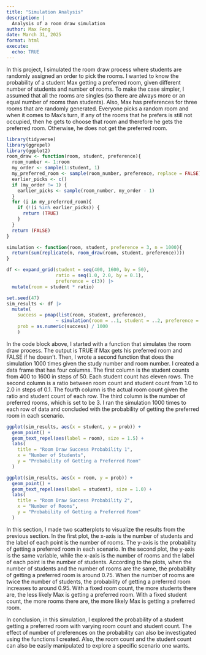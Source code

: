 ```yaml
---
title: "Simulation Analysis"
description: |
  Analysis of a room draw simulation
author: Max Feng
date: March 31, 2025
format: html
execute:
  echo: TRUE
---
```


In this project, I simulated the room draw process where students are randomly assigned an order to pick the rooms. I wanted to know the probability of a student Max getting a preferred room, given different number of students and number of rooms. To make the case simpler, I assumed that all the rooms are singles (so there are always more or an equal number of rooms than students). Also, Max has preferences for three rooms that are randomly generated. Everyone picks a random room and when it comes to Max's turn, if any of the rooms that he prefers is still not occupied, then he gets to choose that room and therefore he gets the preferred room. Otherwise, he does not get the preferred room.

```r
library(tidyverse)
library(ggrepel)
library(ggplot2)
room_draw <- function(room, student, preference){
  room_number <- 1:room
  my_order <- sample(1:student, 1)
  my_preferred_room <- sample(room_number, preference, replace = FALSE)
  earlier_picks <- c()
  if (my_order != 1) {
    earlier_picks <- sample(room_number, my_order - 1)
  }
  for (i in my_preferred_room){
    if (!(i %in% earlier_picks)) {
      return (TRUE)
    }
  }
  return (FALSE)
}

simulation <- function(room, student, preference = 3, n = 1000){
  return(sum(replicate(n, room_draw(room, student, preference))))
}

df <- expand_grid(student = seq(400, 1600, by = 50),
                  ratio = seq(1.0, 2.0, by = 0.1),
                  preference = c(3)) |>
  mutate(room = student * ratio)

set.seed(47)
sim_results <- df |>
  mutate(
    success = pmap(list(room, student, preference), 
                  ~ simulation(room = ..1, student = ..2, preference = ..3)),
    prob = as.numeric(success) / 1000
    )
```

In the code block above, I started with a function that simulates the room draw process. The output is TRUE if Max gets his preferred room and FALSE if he doesn't. Then, I wrote a second function that does the simulation 1000 times given the study number and room number. I created a data frame that has four columns. The first column is the student counts from 400 to 1600 in steps of 50. Each student count has eleven rows. The second column is a ratio between room count and student count from 1.0 to 2.0 in steps of 0.1. The fourth column is the actual room count given the ratio and student count of each row. The third column is the number of preferred rooms, which is set to be 3. I ran the simulation 1000 times to each row of data and concluded with the probability of getting the preferred room in each scenario.

```r
ggplot(sim_results, aes(x = student, y = prob)) +
  geom_point() +
  geom_text_repel(aes(label = room), size = 1.5) +
  labs(
    title = "Room Draw Success Probability 1",
    x = "Number of Students",
    y = "Probability of Getting a Preferred Room"
  )

ggplot(sim_results, aes(x = room, y = prob)) +
  geom_point() +
  geom_text_repel(aes(label = student), size = 1.0) +
  labs(
    title = "Room Draw Success Probability 2",
    x = "Number of Rooms",
    y = "Probability of Getting a Preferred Room"
  )
```

In this section, I made two scatterplots to visualize the results from the previous section. In the first plot, the x-axis is the number of students and the label of each point is the number of rooms. The y-axis is the probability of getting a preferred room in each scenario. In the second plot, the y-axis is the same variable, while the x-axis is the number of rooms and the label of each point is the number of students. According to the plots, when the number of students and the number of rooms are the same, the probability of getting a preferred room is around 0.75. When the number of rooms are twice the number of students, the probability of getting a preferred room increases to around 0.95. With a fixed room count, the more students there are, the less likely Max is getting a preferred room. With a fixed student count, the more rooms there are, the more likely Max is getting a preferred room.

In conclusion, in this simulation, I explored the probability of a student getting a preferred room with varying room count and student count. The effect of number of preferences on the probability can also be investigated using the functions I created. Also, the room count and the student count can also be easily manipulated to explore a specific scenario one wants.

